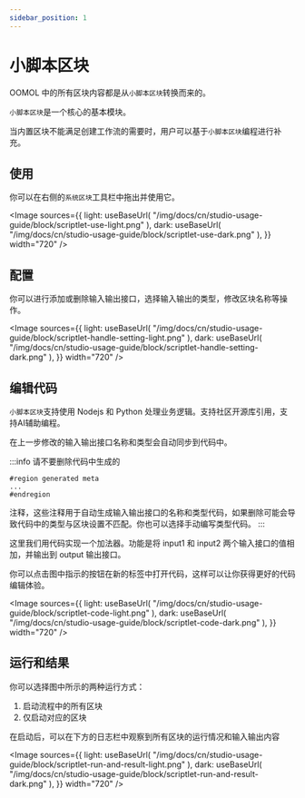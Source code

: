 ```yaml
---
sidebar_position: 1
---
```



# 小脚本区块

OOMOL 中的所有区块内容都是从`小脚本区块`转换而来的。

`小脚本区块`是一个核心的基本模块。

当内置区块不能满足创建工作流的需要时，用户可以基于`小脚本区块`编程进行补充。

## 使用

你可以在右侧的`系统区块`工具栏中拖出并使用它。

<Image
  sources={{
    light: useBaseUrl(
      "/img/docs/cn/studio-usage-guide/block/scriptlet-use-light.png"
    ),
    dark: useBaseUrl(
      "/img/docs/cn/studio-usage-guide/block/scriptlet-use-dark.png"
    ),
  }}
  width="720"
/>

## 配置

你可以进行添加或删除输入输出接口，选择输入输出的类型，修改区块名称等操作。

<Image
  sources={{
    light: useBaseUrl(
      "/img/docs/cn/studio-usage-guide/block/scriptlet-handle-setting-light.png"
    ),
    dark: useBaseUrl(
      "/img/docs/cn/studio-usage-guide/block/scriptlet-handle-setting-dark.png"
    ),
  }}
  width="720"
/>

## 编辑代码

`小脚本区块`支持使用 Nodejs 和 Python 处理业务逻辑。支持社区开源库引用，支持AI辅助编程。

在上一步修改的输入输出接口名称和类型会自动同步到代码中。

:::info
请不要删除代码中生成的

```
#region generated meta
...
#endregion
```

注释，这些注释用于自动生成输入输出接口的名称和类型代码，如果删除可能会导致代码中的类型与区块设置不匹配。你也可以选择手动编写类型代码。
:::

这里我们用代码实现一个加法器。功能是将 input1 和 input2 两个输入接口的值相加，并输出到 output 输出接口。

你可以点击图中指示的按钮在新的标签中打开代码，这样可以让你获得更好的代码编辑体验。

<Image
  sources={{
    light: useBaseUrl(
      "/img/docs/cn/studio-usage-guide/block/scriptlet-code-light.png"
    ),
    dark: useBaseUrl(
      "/img/docs/cn/studio-usage-guide/block/scriptlet-code-dark.png"
    ),
  }}
  width="720"
/>

## 运行和结果

你可以选择图中所示的两种运行方式：

1. 启动流程中的所有区块
2. 仅启动对应的区块

在启动后，可以在下方的日志栏中观察到所有区块的运行情况和输入输出内容

<Image
  sources={{
    light: useBaseUrl(
      "/img/docs/cn/studio-usage-guide/block/scriptlet-run-and-result-light.png"
    ),
    dark: useBaseUrl(
      "/img/docs/cn/studio-usage-guide/block/scriptlet-run-and-result-dark.png"
    ),
  }}
  width="720"
/>
